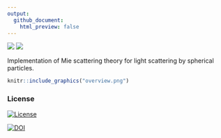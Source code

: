 ```yaml
---
output:
  github_document:
    html_preview: false
---
```


[![](http://www.r-pkg.org/badges/version/mie)](http://cran.rstudio.com/web/packages/mie/index.html)
[![](http://cranlogs.r-pkg.org/badges/grand-total/mie)](http://cran.rstudio.com/web/packages/mie/index.html)

Implementation of Mie scattering theory for light scattering by spherical particles.

```r
knitr::include_graphics("overview.png")
```

### License

[![License](http://img.shields.io/badge/license-GPL%20%28%3E=%202%29-brightgreen.svg?style=flat)](http://www.gnu.org/licenses/gpl-2.0.html)

[![DOI](https://zenodo.org/badge/3128881.svg)](https://zenodo.org/badge/latestdoi/3128881)



